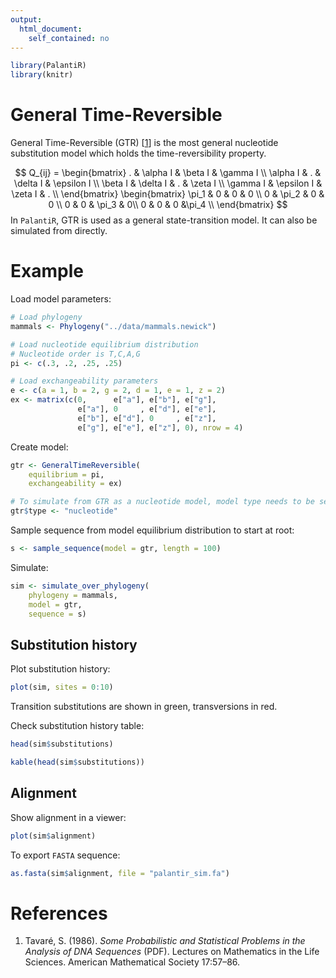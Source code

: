 ```yaml
---
output: 
  html_document: 
    self_contained: no
---
```


```r
library(PalantiR)
library(knitr)
```

# General Time-Reversible

General Time-Reversible (GTR) [[1](http://www.damtp.cam.ac.uk/user/st321/CV_&_Publications_files/STpapers-pdf/T86.pdf)] is the most general nucleotide substitution model which holds the time-reversibility property.

$$
Q_{ij} =
\begin{bmatrix}
.        & \alpha I   & \beta I  & \gamma I   \\
\alpha I & .          & \delta I & \epsilon I \\
\beta I  & \delta I   & .        & \zeta I    \\
\gamma I & \epsilon I & \zeta I  & .          \\
\end{bmatrix}
\begin{bmatrix}
\pi_1 & 0 & 0 & 0 \\
0 & \pi_2 & 0 & 0 \\
0 & 0 & \pi_3 & 0\\
0 & 0 & 0 &\pi_4 \\
\end{bmatrix}
$$
In `PalantiR`, GTR is used as a general state-transition model. It can also be simulated from directly.

# Example

Load model parameters:

```r
# Load phylogeny
mammals <- Phylogeny("../data/mammals.newick")

# Load nucleotide equilibrium distribution
# Nucleotide order is T,C,A,G
pi <- c(.3, .2, .25, .25)

# Load exchangeability parameters
e <- c(a = 1, b = 2, g = 2, d = 1, e = 1, z = 2)
ex <- matrix(c(0,      e["a"], e["b"], e["g"],
               e["a"], 0     , e["d"], e["e"],
               e["b"], e["d"], 0     , e["z"],
               e["g"], e["e"], e["z"], 0), nrow = 4)
```

Create model:

```r
gtr <- GeneralTimeReversible(
    equilibrium = pi,
    exchangeability = ex)

# To simulate from GTR as a nucleotide model, model type needs to be set manually:
gtr$type <- "nucleotide"
```

Sample sequence from model equilibrium distribution to start at root:

```r
s <- sample_sequence(model = gtr, length = 100)
```

Simulate:

```r
sim <- simulate_over_phylogeny(
    phylogeny = mammals, 
    model = gtr, 
    sequence = s)
```

## Substitution history

Plot substitution history:

```r
plot(sim, sites = 0:10)
```

Transition substitutions are shown in green, transversions in red.

Check substitution history table:

```r
head(sim$substitutions)
```
```r
kable(head(sim$substitutions))
```

## Alignment

Show alignment in a viewer:

```r
plot(sim$alignment)
```

To export `FASTA` sequence:

```r
as.fasta(sim$alignment, file = "palantir_sim.fa")
```

# References

1. Tavaré, S. (1986). _Some Probabilistic and Statistical Problems in the Analysis of DNA Sequences_ (PDF). Lectures on Mathematics in the Life Sciences. American Mathematical Society 17:57–86.
